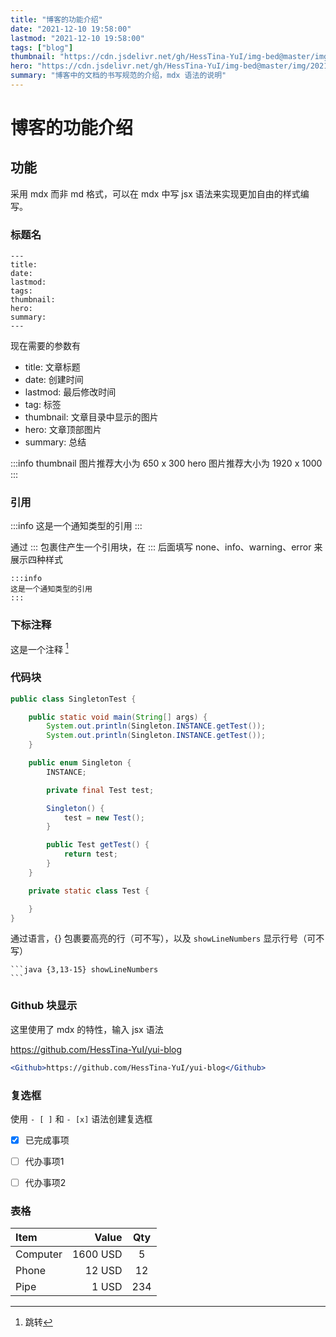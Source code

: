 ```yaml
---
title: "博客的功能介绍"
date: "2021-12-10 19:58:00"
lastmod: "2021-12-10 19:58:00"
tags: ["blog"]
thumbnail: "https://cdn.jsdelivr.net/gh/HessTina-YuI/img-bed@master/img/2021-12-19-02.png"
hero: "https://cdn.jsdelivr.net/gh/HessTina-YuI/img-bed@master/img/2021-12-19-01.png"
summary: "博客中的文档的书写规范的介绍，mdx 语法的说明"
---
```


# 博客的功能介绍

## 功能

采用 mdx 而非 md 格式，可以在 mdx 中写 jsx 语法来实现更加自由的样式编写。

### 标题名

```
---
title:
date:
lastmod:
tags:
thumbnail:
hero:
summary:
---
```

现在需要的参数有
- title: 文章标题
- date: 创建时间
- lastmod: 最后修改时间
- tag: 标签
- thumbnail: 文章目录中显示的图片
- hero: 文章顶部图片
- summary: 总结

:::info
thumbnail 图片推荐大小为 650 x 300
hero 图片推荐大小为 1920 x 1000
:::

### 引用

:::info
这是一个通知类型的引用
:::

通过 ::: 包裹住产生一个引用块，在 ::: 后面填写 none、info、warning、error 来展示四种样式

```mdx
:::info
这是一个通知类型的引用
:::
```

### 下标注释

这是一个注释 [^note]

[^note]: 跳转

### 代码块

```java {3,13-15} showLineNumbers
public class SingletonTest {

    public static void main(String[] args) {
        System.out.println(Singleton.INSTANCE.getTest());
        System.out.println(Singleton.INSTANCE.getTest());
    }

    public enum Singleton {
        INSTANCE;

        private final Test test;

        Singleton() {
            test = new Test();
        }

        public Test getTest() {
            return test;
        }
    }

    private static class Test {

    }
}
```

通过语言，{} 包裹要高亮的行（可不写），以及 `showLineNumbers` 显示行号（可不写）

````
```java {3,13-15} showLineNumbers
```
````

### Github 块显示

这里使用了 mdx 的特性，输入 jsx 语法

<Github>https://github.com/HessTina-YuI/yui-blog</Github>

```jsx
<Github>https://github.com/HessTina-YuI/yui-blog</Github>
```

### 复选框

使用 `- [ ]` 和 `- [x]` 语法创建复选框

- [x] 已完成事项
- [ ] 代办事项1
- [ ] 代办事项2


### 表格

| Item     | Value    | Qty  |
| :-------- | --------: | :----: |
| Computer | 1600 USD | 5    |
| Phone    | 12 USD   | 12   |
| Pipe     | 1 USD    | 234  |
